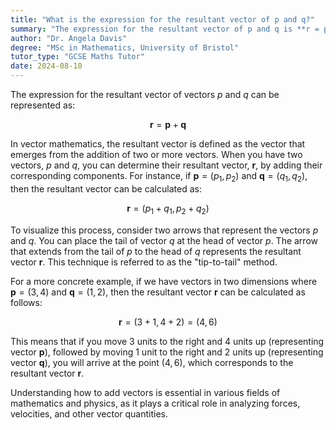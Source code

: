 ```yaml
---
title: "What is the expression for the resultant vector of p and q?"
summary: "The expression for the resultant vector of p and q is **r = p + q**."
author: "Dr. Angela Davis"
degree: "MSc in Mathematics, University of Bristol"
tutor_type: "GCSE Maths Tutor"
date: 2024-08-10
---
```


The expression for the resultant vector of vectors $p$ and $q$ can be represented as:

$$ \mathbf{r} = \mathbf{p} + \mathbf{q} $$

In vector mathematics, the resultant vector is defined as the vector that emerges from the addition of two or more vectors. When you have two vectors, $p$ and $q$, you can determine their resultant vector, $\mathbf{r}$, by adding their corresponding components. For instance, if $\mathbf{p} = (p_1, p_2)$ and $\mathbf{q} = (q_1, q_2)$, then the resultant vector can be calculated as:

$$ \mathbf{r} = (p_1 + q_1, p_2 + q_2) $$

To visualize this process, consider two arrows that represent the vectors $p$ and $q$. You can place the tail of vector $q$ at the head of vector $p$. The arrow that extends from the tail of $p$ to the head of $q$ represents the resultant vector $\mathbf{r}$. This technique is referred to as the "tip-to-tail" method.

For a more concrete example, if we have vectors in two dimensions where $\mathbf{p} = (3, 4)$ and $\mathbf{q} = (1, 2)$, then the resultant vector $\mathbf{r}$ can be calculated as follows:

$$ \mathbf{r} = (3 + 1, 4 + 2) = (4, 6) $$

This means that if you move 3 units to the right and 4 units up (representing vector $\mathbf{p}$), followed by moving 1 unit to the right and 2 units up (representing vector $\mathbf{q}$), you will arrive at the point $(4, 6)$, which corresponds to the resultant vector $\mathbf{r}$.

Understanding how to add vectors is essential in various fields of mathematics and physics, as it plays a critical role in analyzing forces, velocities, and other vector quantities.
    